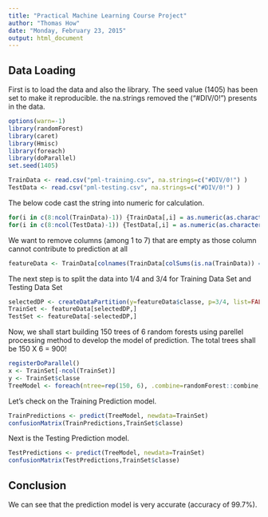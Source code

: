 ```yaml
---
title: "Practical Machine Learning Course Project"
author: "Thomas How"
date: "Monday, February 23, 2015"
output: html_document
---
```


## Data Loading

First is to load the data and also the library.  The seed value (1405) has been set to make it reproducible.  the na.strings removed the ("#DIV/0!") presents in the data.

```r
options(warn=-1)
library(randomForest)
library(caret)
library(Hmisc)
library(foreach)
library(doParallel)
set.seed(1405)

TrainData <- read.csv("pml-training.csv", na.strings=c("#DIV/0!") )
TestData <- read.csv("pml-testing.csv", na.strings=c("#DIV/0!") )
```

The below code cast the string into numeric for calculation. 
```r
for(i in c(8:ncol(TrainData)-1)) {TrainData[,i] = as.numeric(as.character(TrainData[,i]))}
for(i in c(8:ncol(TestData)-1)) {TestData[,i] = as.numeric(as.character(TestData[,i]))}
```

We want to remove columns (among 1 to 7) that are empty as those column cannot contribute to prediction at all
```r
featureData <- TrainData[colnames(TrainData[colSums(is.na(TrainData)) == 0])[-(1:7)]]
```

The next step is to split the data into 1/4 and 3/4 for Training Data Set and Testing Data Set

```r
selectedDP <- createDataPartition(y=featureData$classe, p=3/4, list=FALSE )
TrainSet <- featureData[selectedDP,]
TestSet <- featureData[-selectedDP,]
```

Now, we shall start building 150 trees of 6 random forests using parellel processing method to develop the model of prediction.  The total trees shall be 150 X 6 = 900!

```r
registerDoParallel()
x <- TrainSet[-ncol(TrainSet)]
y <- TrainSet$classe
TreeModel <- foreach(ntree=rep(150, 6), .combine=randomForest::combine, .packages='randomForest') %dopar% {randomForest(x, y, ntree=ntree)}
```

Let's check on the Training Prediction model.

```r
TrainPredictions <- predict(TreeModel, newdata=TrainSet)
confusionMatrix(TrainPredictions,TrainSet$classe)
```

Next is the Testing Prediction model.

```r
TestPredictions <- predict(TreeModel, newdata=TrainSet)
confusionMatrix(TestPredictions,TrainSet$classe)
```

## Conclusion
We can see that the prediction model is very accurate (accuracy of 99.7%).
